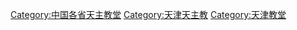 [[Category:中国各省天主教堂|Category:中国各省天主教堂]]
[[Category:天津天主教|Category:天津天主教]]
[[Category:天津教堂|Category:天津教堂]]